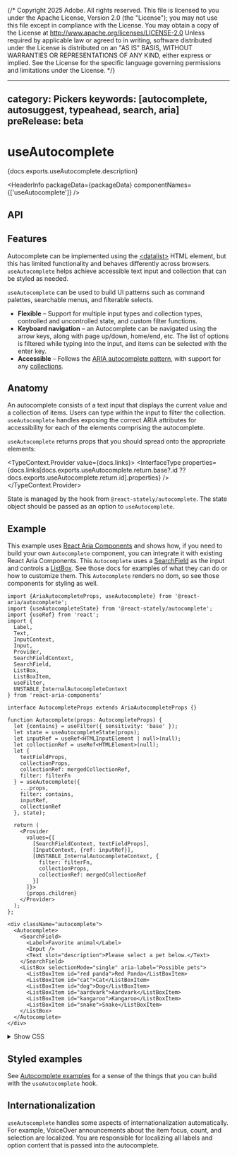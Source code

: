 {/* Copyright 2025 Adobe. All rights reserved.
This file is licensed to you under the Apache License, Version 2.0 (the "License");
you may not use this file except in compliance with the License. You may obtain a copy
of the License at http://www.apache.org/licenses/LICENSE-2.0
Unless required by applicable law or agreed to in writing, software distributed under
the License is distributed on an "AS IS" BASIS, WITHOUT WARRANTIES OR REPRESENTATIONS
OF ANY KIND, either express or implied. See the License for the specific language
governing permissions and limitations under the License. */}



---
category: Pickers
keywords: [autocomplete, autosuggest, typeahead, search, aria]
preRelease: beta
---

# useAutocomplete

<PageDescription>{docs.exports.useAutocomplete.description}</PageDescription>

<HeaderInfo
  packageData={packageData}
  componentNames={['useAutocomplete']}
  />

## API

<FunctionAPI function={docs.exports.useAutocomplete} links={docs.links} />

## Features

Autocomplete can be implemented using the [&lt;datalist&gt;](https://developer.mozilla.org/en-US/docs/Web/HTML/Element/datalist) HTML element, but this has limited functionality and behaves differently across browsers.
`useAutocomplete` helps achieve accessible text input and collection that can be styled as needed.

`useAutocomplete` can be used to build UI patterns such as command palettes, searchable menus, and filterable selects.

* **Flexible** – Support for multiple input types and collection types, controlled and uncontrolled state, and custom filter functions.
* **Keyboard navigation** – an Autocomplete can be navigated using the arrow keys, along with page up/down, home/end, etc. The list of options is filtered while typing into the input, and items can be selected with the enter key.
* **Accessible** – Follows the [ARIA autocomplete pattern](https://w3c.github.io/aria/#aria-autocomplete), with support for any [collections](../react-aria/collections.html).


## Anatomy

An autocomplete consists of a text input that displays the current value and a collection of items. Users can type within the input
to filter the collection. `useAutocomplete` handles exposing the correct ARIA attributes for accessibility for each of the elements comprising the autocomplete.

`useAutocomplete` returns props that you should spread onto the appropriate elements:

<TypeContext.Provider value={docs.links}>
  <InterfaceType properties={docs.links[docs.exports.useAutocomplete.return.base?.id ?? docs.exports.useAutocomplete.return.id].properties} />
</TypeContext.Provider>

State is managed by the <TypeLink links={statelyDocs.links} type={statelyDocs.exports.useAutocompleteState} /> hook from `@react-stately/autocomplete`.
The state object should be passed as an option to `useAutocomplete`.


## Example

This example uses [React Aria Components](../react-aria/components.html) and shows how, if you need to build your own `Autocomplete` component, you can integrate it with existing React Aria Components.
This `Autocomplete` uses a [SearchField](./SearchField.html) as the input and controls a [ListBox](./ListBox.html).
See those docs for examples of what they can do or how to customize them. This `Autocomplete` renders no dom, so see those components for styling as well.

```tsx example
import {AriaAutocompleteProps, useAutocomplete} from '@react-aria/autocomplete';
import {useAutocompleteState} from '@react-stately/autocomplete';
import {useRef} from 'react';
import {
  Label,
  Text,
  InputContext,
  Input,
  Provider,
  SearchFieldContext,
  SearchField,
  ListBox,
  ListBoxItem,
  useFilter,
  UNSTABLE_InternalAutocompleteContext
} from 'react-aria-components'

interface AutocompleteProps extends AriaAutocompleteProps {}

function Autocomplete(props: AutocompleteProps) {
  let {contains} = useFilter({ sensitivity: 'base' });
  let state = useAutocompleteState(props);
  let inputRef = useRef<HTMLInputElement | null>(null);
  let collectionRef = useRef<HTMLElement>(null);
  let {
    textFieldProps,
    collectionProps,
    collectionRef: mergedCollectionRef,
    filter: filterFn
  } = useAutocomplete({
    ...props,
    filter: contains,
    inputRef,
    collectionRef
  }, state);

  return (
    <Provider
      values={[
        [SearchFieldContext, textFieldProps],
        [InputContext, {ref: inputRef}],
        [UNSTABLE_InternalAutocompleteContext, {
          filter: filterFn,
          collectionProps,
          collectionRef: mergedCollectionRef
        }]
      ]}>
      {props.children}
    </Provider>
  );
};

<div className="autocomplete">
  <Autocomplete>
    <SearchField>
      <Label>Favorite animal</Label>
      <Input />
      <Text slot="description">Please select a pet below.</Text>
    </SearchField>
    <ListBox selectionMode="single" aria-label="Possible pets">
      <ListBoxItem id="red panda">Red Panda</ListBoxItem>
      <ListBoxItem id="cat">Cat</ListBoxItem>
      <ListBoxItem id="dog">Dog</ListBoxItem>
      <ListBoxItem id="aardvark">Aardvark</ListBoxItem>
      <ListBoxItem id="kangaroo">Kangaroo</ListBoxItem>
      <ListBoxItem id="snake">Snake</ListBoxItem>
    </ListBox>
  </Autocomplete>
</div>
```

<details>
  <summary style={{fontWeight: 'bold'}}><ChevronRight size="S" /> Show CSS</summary>
```css hidden
@import '../../../react-aria-components/docs/Checkbox.mdx' layer(checkbox);
@import '../../../react-aria-components/docs/SearchField.mdx' layer(searchfield);
@import '../../../react-aria-components/docs/ListBox.mdx' layer(listbox);
```

```css
@import "@react-aria/example-theme";

.autocomplete {
  display: flex;
  flex-direction: column;
  gap: 12px;
  max-width: 300px;
  height: 180px;
  border: 1px solid var(--border-color);
  padding: 16px;
  border-radius: 10px;
  background: var(--overlay-background);

  .react-aria-SearchField {
    width: 100%;
  }

  .react-aria-ListBox {
    flex: 1;
    overflow: auto;
  }

  .react-aria-Label {
    margin-bottom: .5em;
  }
}
```

</details>

## Styled examples

See [Autocomplete examples](https://react-spectrum.adobe.com/react-aria/Autocomplete.html#examples) for a sense of the things that you can build with the `useAutocomplete` hook.


## Internationalization

`useAutocomplete` handles some aspects of internationalization automatically.
For example, VoiceOver announcements about the item focus, count, and selection are localized.
You are responsible for localizing all labels and option
content that is passed into the autocomplete.
